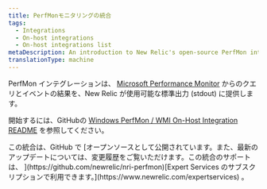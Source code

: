 ```yaml
---
title: PerfMonモニタリングの統合
tags:
  - Integrations
  - On-host integrations
  - On-host integrations list
metaDescription: An introduction to New Relic's open-source PerfMon integration.
translationType: machine
---
```


PerfMon インテグレーションは、 [Microsoft Performance Monitor](https://docs.microsoft.com/en-us/previous-versions/windows/it-pro/windows-server-2008-R2-and-2008/cc749154(v%3dws.11)) からのクエリとイベントの結果を、New Relic が使用可能な標準出力 (stdout) に提供します。

開始するには、GitHubの [Windows PerfMon / WMI On-Host Integration README](https://github.com/newrelic/nri-perfmon) を参照してください。

<Callout variant="tip">
  この統合は、GitHub で [オープンソースとして公開されています。また、最新のアップデートについては、変更履歴をご覧いただけます。この統合のサポートは、 ](https://github.com/newrelic/nri-perfmon)[Expert Services のサブスクリプションで利用できます。](https://www.newrelic.com/expertservices) 。
</Callout>
